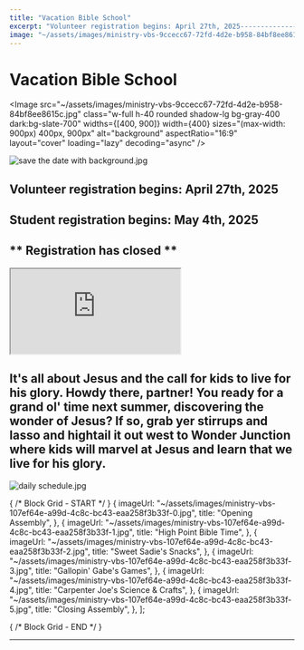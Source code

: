 ```yaml
---
title: "Vacation Bible School"
excerpt: "Volunteer registration begins: April 27th, 2025------------------------------------------------..."
image: "~/assets/images/ministry-vbs-9ccecc67-72fd-4d2e-b958-84bf8ee8615c.jpg"
---
```



Vacation Bible School
=====================

<Image src="~/assets/images/ministry-vbs-9ccecc67-72fd-4d2e-b958-84bf8ee8615c.jpg" class="w-full h-40 rounded shadow-lg bg-gray-400 dark:bg-slate-700" widths={[400, 900]} width={400} sizes="(max-width: 900px) 400px, 900px" alt="background" aspectRatio="16:9" layout="cover" loading="lazy" decoding="async" />

![save the date with background.jpg](~/assets/images/ministry-vbs-8a74b8a3-b845-4d96-9fc9-ec940f017446.jpg)

**Volunteer registration begins: April 27th, 2025**
---------------------------------------------------

**Student registration begins: May 4th, 2025**
----------------------------------------------

\*\* Registration has closed \*\*
---------------------------------

<div class="aspect-w-16 aspect-h-9 my-14">
    <iframe src="https://www.youtube.com/watch?v=x-Pmdbco10w" allow="accelerometer; autoplay; encrypted-media; gyroscope; picture-in-picture" allowfullscreen="1" title="Video Embed"></iframe>
</div>


It's all about Jesus and the call for kids to live for his glory.  Howdy there, partner! You ready for a grand ol' time next summer, discovering the wonder of Jesus? If so, grab yer stirrups and lasso and hightail it out west to Wonder Junction where kids will marvel at Jesus and learn that we live for his glory.
--------------------------------------------------------------------------------------------------------------------------------------------------------------------------------------------------------------------------------------------------------------------------------------------------------------------------

![daily schedule.jpg](~/assets/images/ministry-vbs-6f071802-a873-4110-8f7d-407f6f0effad.jpg)

{ /* Block Grid - START */ }
    {
        imageUrl: "~/assets/images/ministry-vbs-107ef64e-a99d-4c8c-bc43-eaa258f3b33f-0.jpg",
        title: "Opening    Assembly",
    },
    {
        imageUrl: "~/assets/images/ministry-vbs-107ef64e-a99d-4c8c-bc43-eaa258f3b33f-1.jpg",
        title: "High Point   Bible Time",
    },
    {
        imageUrl: "~/assets/images/ministry-vbs-107ef64e-a99d-4c8c-bc43-eaa258f3b33f-2.jpg",
        title: "Sweet   Sadie's Snacks",
    },
    {
        imageUrl: "~/assets/images/ministry-vbs-107ef64e-a99d-4c8c-bc43-eaa258f3b33f-3.jpg",
        title: "Gallopin'     Gabe's Games",
    },
    {
        imageUrl: "~/assets/images/ministry-vbs-107ef64e-a99d-4c8c-bc43-eaa258f3b33f-4.jpg",
        title: "Carpenter    Joe's Science & Crafts",
    },
    {
        imageUrl: "~/assets/images/ministry-vbs-107ef64e-a99d-4c8c-bc43-eaa258f3b33f-5.jpg",
        title: "Closing    Assembly",
    },
];

<BlockGrid items={items_107ef64e_a99d_4c8c_bc43_eaa258f3b33f} columns={3} />
{ /* Block Grid - END */ }

---
